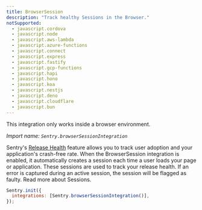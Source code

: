 ```yaml
---
title: BrowserSession
description: "Track healthy Sessions in the Browser."
notSupported:
  - javascript.cordova
  - javascript.node
  - javascript.aws-lambda
  - javascript.azure-functions
  - javascript.connect
  - javascript.express
  - javascript.fastify
  - javascript.gcp-functions
  - javascript.hapi
  - javascript.hono
  - javascript.koa
  - javascript.nestjs
  - javascript.deno
  - javascript.cloudflare
  - javascript.bun
---
```


<Alert>

This integration only works inside a browser environment.

</Alert>

_Import name: `Sentry.browserSessionIntegration`_

Sentry's [Release Health](/product/releases/health/) feature allows you to track user adoption and your application's crash-free rate.
When the BrowserSession integration is enabled, it automatically creates a session each time a user loads your page or application. These sessions are used to track your release health. If an error is captured during an active session, the session will be flagged as faulty.
Read more about <PlatformLink to="/configuration/releases/#sessions">Sessions</PlatformLink>.

```JavaScript
Sentry.init({
  integrations: [Sentry.browserSessionIntegration()],
});
```
